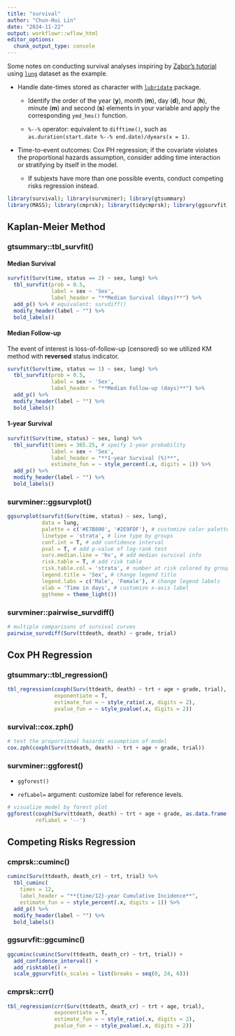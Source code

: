 ```yaml
---
title: "survival"
author: "Chun-Hui Lin"
date: "2024-11-22"
output: workflowr::wflow_html
editor_options:
  chunk_output_type: console
---
```


Some notes on conducting survival analyses inspiring by [Zabor's tutorial](https://www.emilyzabor.com/tutorials/survival_analysis_in_r_tutorial.html) using [`lung`](https://rdrr.io/cran/survival/man/lung.html) dataset as the example.

* Handle date-times stored as character with [`lubridate`](https://lubridate.tidyverse.org/) package.

  * Identify the order of the year (**y**), month (**m**), day (**d**), hour (**h**),
minute (**m**) and second (**s**) elements in your variable and apply the corresponding `ymd_hms()` function.

  * `%--%` operator: equivalent to `difftime()`, such as `as.duration(start.date %--% end.date)/dyears(x = 1)`.
  
* Time-to-event outcomes: Cox PH regression; if the covariate violates the proportional hazards assumption, consider adding time interaction or stratifying by itself in the model.

  * If subjexts have more than one possible events, conduct competing risks regression instead.

```r
library(survival); library(survminer); library(gtsummary)
library(MASS); library(cmprsk); library(tidycmprsk); library(ggsurvfit)
```

## Kaplan-Meier Method

### gtsummary::tbl_survfit()

#### Median Survival

```r
survfit(Surv(time, status == 2) ~ sex, lung) %>%
  tbl_survfit(prob = 0.5,
              label = sex ~ 'Sex',
              label_header = "**Median Survival (days)**") %>%
  add_p() %>% # equivalent: survdiff()
  modify_header(label ~ "") %>%
  bold_labels()
```

#### Median Follow-up

The event of interest is loss-of-follow-up (censored) so we utilized KM method with **reversed** status indicator. 

```r
survfit(Surv(time, status == 1) ~ sex, lung) %>%
  tbl_survfit(prob = 0.5,
              label = sex ~ 'Sex',
              label_header = "**Median Follow-up (days)**") %>%
  add_p() %>%
  modify_header(label ~ "") %>%
  bold_labels()
```

#### 1-year Survival

```r
survfit(Surv(time, status) ~ sex, lung) %>%
  tbl_survfit(times = 365.25, # speify 1-year probability
              label = sex ~ 'Sex',
              label_header = "**1-year Survival (%)**",
              estimate_fun = ~ style_percent(.x, digits = 1)) %>%
  add_p() %>%
  modify_header(label ~ "") %>%
  bold_labels()
```

### survminer::ggsurvplot()

```r
ggsurvplot(survfit(Surv(time, status) ~ sex, lung), 
           data = lung,
           palette = c('#E7B800', '#2E9FDF'), # customize color palettes
           linetype = 'strata', # line type by groups
           conf.int = T, # add confidence interval
           pval = T, # add p-value of log-rank test
           surv.median.line = 'hv', # add median survival info
           risk.table = T, # add risk table
           risk.table.col = 'strata', # number at risk colored by groups
           legend.title = 'Sex', # change legend title
           legend.labs = c('Male', 'Female'), # change legend labels
           xlab = 'Time in days', # customize x-axis label
           ggtheme = theme_light())
```

### survminer::pairwise_survdiff()

```r
# multiple comparisons of survival curves
pairwise_survdiff(Surv(ttdeath, death) ~ grade, trial)
```

## Cox PH Regression

### gtsummary::tbl_regression()

```r
tbl_regression(coxph(Surv(ttdeath, death) ~ trt + age + grade, trial),
               exponentiate = T,
               estimate_fun = ~ style_ratio(.x, digits = 2),
               pvalue_fun = ~ style_pvalue(.x, digits = 2))
```

### survival::cox.zph()

```r
# test the proportional hazards assumption of model
cox.zph(coxph(Surv(ttdeath, death) ~ trt + age + grade, trial))
```

### survminer::ggforest()

* `ggforest()`

* `refLabel=` argument: customize label for reference levels.

```r
# visualize model by forest plot
ggforest(coxph(Surv(ttdeath, death) ~ trt + age + grade, as.data.frame(trial)),
         refLabel = '--')
```

## Competing Risks Regression

### cmprsk::cuminc()

```r
cuminc(Surv(ttdeath, death_cr) ~ trt, trial) %>% 
  tbl_cuminc(
    times = 12, 
    label_header = "**{time/12}-year Cumulative Incidence**",
    estimate_fun = ~ style_percent(.x, digits = 1)) %>% 
  add_p() %>%
  modify_header(label ~ "") %>%
  bold_labels()
```

### ggsurvfit::ggcuminc()

```r
ggcuminc(cuminc(Surv(ttdeath, death_cr) ~ trt, trial)) +
  add_confidence_interval() + 
  add_risktable() + 
  scale_ggsurvfit(x_scales = list(breaks = seq(0, 24, 6)))
```

### cmprsk::crr()

```r
tbl_regression(crr(Surv(ttdeath, death_cr) ~ trt + age, trial), 
               exponentiate = T,
               estimate_fun = ~ style_ratio(.x, digits = 2),
               pvalue_fun = ~ style_pvalue(.x, digits = 2))
```
